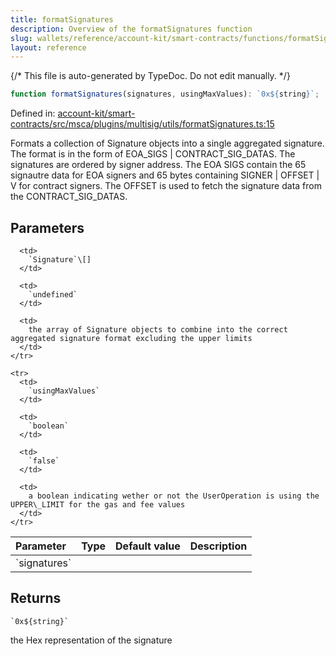 ```yaml
---
title: formatSignatures
description: Overview of the formatSignatures function
slug: wallets/reference/account-kit/smart-contracts/functions/formatSignatures
layout: reference
---
```


{/* This file is auto-generated by TypeDoc. Do not edit manually. */}

```ts
function formatSignatures(signatures, usingMaxValues): `0x${string}`;
```

Defined in: [account-kit/smart-contracts/src/msca/plugins/multisig/utils/formatSignatures.ts:15](https://github.com/alchemyplatform/aa-sdk/blob/ad165355d980f9a16dd388088895bfc851df8656/account-kit/smart-contracts/src/msca/plugins/multisig/utils/formatSignatures.ts#L15)

Formats a collection of Signature objects into a single aggregated signature.
The format is in the form of EOA_SIGS | CONTRACT_SIG_DATAS. The signatures are ordered
by signer address. The EOA SIGS contain the 65 signautre data for EOA signers and 65 bytes containing SIGNER | OFFSET | V for contract signers.
The OFFSET is used to fetch the signature data from the CONTRACT_SIG_DATAS.

## Parameters

<table>
  <thead>
    <tr>
      <th align="left">Parameter</th>
      <th align="left">Type</th>
      <th align="left">Default value</th>
      <th align="left">Description</th>
    </tr>
  </thead>

  <tbody>
    <tr>
      <td>
        `signatures`
      </td>

      <td>
        `Signature`\[]
      </td>

      <td>
        `undefined`
      </td>

      <td>
        the array of Signature objects to combine into the correct aggregated signature format excluding the upper limits
      </td>
    </tr>

    <tr>
      <td>
        `usingMaxValues`
      </td>

      <td>
        `boolean`
      </td>

      <td>
        `false`
      </td>

      <td>
        a boolean indicating wether or not the UserOperation is using the UPPER\_LIMIT for the gas and fee values
      </td>
    </tr>

  </tbody>
</table>

## Returns

`` `0x${string}` ``

the Hex representation of the signature
